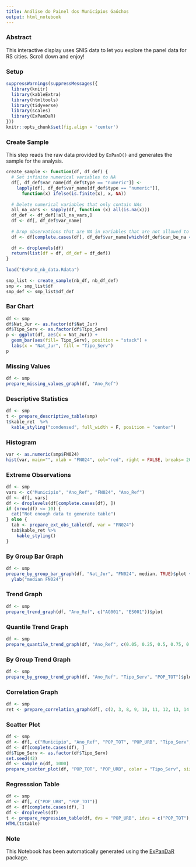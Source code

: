 ---
title: Análise do Painel dos Municípios Gaúchos
output: html_notebook
---
 
 
### Abstract
This interactive display uses SNIS data to let you explore the panel data for RS cities. Scroll down and enjoy!
 
 
### Setup
 
```{r setup}
suppressWarnings(suppressMessages({
  library(knitr)
  library(kableExtra)
  library(htmltools)
  library(tidyverse)
  library(scales)
  library(ExPanDaR)
}))
knitr::opts_chunk$set(fig.align = 'center')
```
 
 
### Create Sample
 
This step reads the raw data provided by `ExPanD()` and generates the sample for the analysis.
 
```{r create_sample}
create_sample <- function(df, df_def) {
  # Set infinite numerical variables to NA
  df[, df_def$var_name[df_def$type == "numeric"]] <-
    lapply(df[, df_def$var_name[df_def$type == "numeric"]],
      function(x) ifelse(is.finite(x), x, NA))
 
  # Delete numerical variables that only contain NAs
  all_na_vars <- sapply(df, function (x) all(is.na(x)))
  df_def <- df_def[!all_na_vars,]
  df <- df[, df_def$var_name]
 
  # Drop observations that are NA in variables that are not allowed to
  df <- df[complete.cases(df[, df_def$var_name[which(df_def$can_be_na == FALSE)]]), ]
 
  df <- droplevels(df)
  return(list(df = df, df_def = df_def))
}
 
load("ExPanD_nb_data.Rdata")
 
smp_list <- create_sample(nb_df, nb_df_def)
smp <- smp_list$df
smp_def <- smp_list$df_def
```
 
 
### Bar Chart
 
```{r bar_chart}
df <- smp
df$Nat_Jur <- as.factor(df$Nat_Jur)
df$Tipo_Serv <- as.factor(df$Tipo_Serv)
p <- ggplot(df, aes(x = Nat_Jur)) +
  geom_bar(aes(fill= Tipo_Serv), position = "stack") +
  labs(x = "Nat_Jur", fill = "Tipo_Serv")
p
```
 
 
### Missing Values
 
```{r missing_values}
df <- smp
prepare_missing_values_graph(df, "Ano_Ref")
```
 
 
### Descriptive Statistics
 
```{r descriptive_statistics}
df <- smp
t <- prepare_descriptive_table(smp)
t$kable_ret  %>%
  kable_styling("condensed", full_width = F, position = "center")
```
 
 
### Histogram
 
```{r histogram}
var <- as.numeric(smp$FN024)
hist(var, main="", xlab = "FN024", col="red", right = FALSE, breaks= 20)
```
 
 
### Extreme Observations
 
```{r extreme_obs}
df <- smp
vars <- c("Municipio", "Ano_Ref", "FN024", "Ano_Ref")
df <- df[, vars]
df <- droplevels(df[complete.cases(df), ])
if (nrow(df) <= 10) {
  cat("Not enough data to generate table")
} else {
  tab <- prepare_ext_obs_table(df, var = "FN024")
  tab$kable_ret %>%
    kable_styling()
}
```
 
 
### By Group Bar Graph
 
```{r by_group_bar_graph}
df <- smp
prepare_by_group_bar_graph(df, "Nat_Jur", "FN024", median, TRUE)$plot +
  ylab("median FN024")
```
 
 
### Trend Graph
 
```{r trend_graph}
df <- smp
prepare_trend_graph(df, "Ano_Ref", c("AG001", "ES001"))$plot
```
 
 
### Quantile Trend Graph
 
```{r quantile_trend_graph}
df <- smp
prepare_quantile_trend_graph(df, "Ano_Ref", c(0.05, 0.25, 0.5, 0.75, 0.95), "POP_TOT")$plot
```
 
 
### By Group Trend Graph
 
```{r by_group_trend_graph}
df <- smp
prepare_by_group_trend_graph(df, "Ano_Ref", "Tipo_Serv", "POP_TOT")$plot
```
 
 
### Correlation Graph
 
```{r corrplot}
df <- smp
ret <- prepare_correlation_graph(df[, c(2, 3, 8, 9, 10, 11, 12, 13, 14, 15, 16, 17)])
```
 
 
### Scatter Plot
 
```{r scatter_plot}
df <- smp
df <- df[, c("Municipio", "Ano_Ref", "POP_TOT", "POP_URB", "Tipo_Serv", "AG001")]
df <- df[complete.cases(df), ]
df$Tipo_Serv <- as.factor(df$Tipo_Serv)
set.seed(42)
df <- sample_n(df, 1000)
prepare_scatter_plot(df, "POP_TOT", "POP_URB", color = "Tipo_Serv", size = "AG001", loess = 1)
```
 
 
### Regresssion Table
 
```{r regression}
df <- smp
df <- df[, c("POP_URB", "POP_TOT")]
df <- df[complete.cases(df), ]
df <- droplevels(df)
t <- prepare_regression_table(df, dvs = "POP_URB", idvs = c("POP_TOT"), models = "ols")
HTML(t$table)
```
 
 
### Note
 
This Notebook has been automatically generated using the [ExPanDaR](https://joachim-gassen.github.io/ExPanDaR) package.
 
